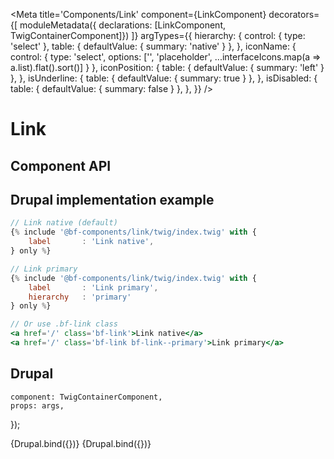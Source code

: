 

<Meta
    title='Components/Link'
    component={LinkComponent}
    decorators={[
        moduleMetadata({ declarations: [LinkComponent, TwigContainerComponent]})
    ]}
    argTypes={{
        hierarchy: {
            control: { type: 'select' },
            table: { defaultValue: { summary: 'native' } },
        },
        iconName: {
            control: {
                type: 'select',
                options: ['', 'placeholder', ...interfaceIcons.map(a => a.list).flat().sort()]
            }
        },
        iconPosition: {
            table: { defaultValue: { summary: 'left' } },
        },
        isUnderline: {
            table: { defaultValue: { summary: true } },
        },
        isDisabled: {
            table: { defaultValue: { summary: false } },
        },
    }}
/>


# Link


## Component API

<Props of={LinkComponent} />


## Drupal implementation example

```jsx
// Link native (default)
{% include '@bf-components/link/twig/index.twig' with {
    label       : 'Link native',
} only %}

// Link primary
{% include '@bf-components/link/twig/index.twig' with {
    label       : 'Link primary',
    hierarchy   : 'primary'
} only %}

// Or use .bf-link class
<a href='/' class='bf-link'>Link native</a>
<a href='/' class='bf-link bf-link--primary'>Link primary</a>

```


## Drupal

    component: TwigContainerComponent,
    props: args,
});


<Canvas withSource='none'>
    <Story
        name='Drupal'
        height='600px'
        args={{
            elementPath : 'components/link/_doc/template.drupal',
            class       : 'mb-3'
        }}
    >
        {Drupal.bind({})}
    </Story>
</Canvas>

<Canvas withSource='none'>
    <Story
        name='Drupal - Examples'
        height='600px'
        args={{
            elementPath : 'components/link/_doc/template-examples.drupal'
        }}
    >
        {Drupal.bind({})}
    </Story>
</Canvas>